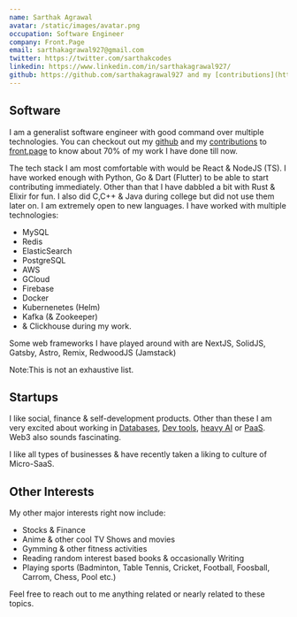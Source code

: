 ```yaml
---
name: Sarthak Agrawal
avatar: /static/images/avatar.png
occupation: Software Engineer
company: Front.Page
email: sarthakagrawal927@gmail.com
twitter: https://twitter.com/sarthakcodes
linkedin: https://www.linkedin.com/in/sarthakagrawal927/
github: https://github.com/sarthakagrawal927 and my [contributions](https://tungsten-cesium-c0c.notion.site/My-Contributions-2bb219ac00714c429a1775e1b46048ad) to [Front.Page](https://front.page) to see 70% of the work I have done so far.
---
```


## Software
I am a generalist software engineer with good command over multiple technologies. You can checkout out my [github](https://github.com/sarthakagrawal927) and my [contributions](https://tungsten-cesium-c0c.notion.site/My-Contributions-2bb219ac00714c429a1775e1b46048ad) to [front.page](https://front.page) to know about 70% of my work I have done till now.

The tech stack I am most comfortable with would be React & NodeJS (TS). I have worked enough with Python, Go & Dart (Flutter) to be able to start contributing immediately. Other than that I have dabbled a bit with Rust & Elixir for fun. I also did C,C++ & Java during college but did not use them later on. I am extremely open to new languages. I have worked with multiple technologies:

- MySQL
- Redis
- ElasticSearch
- PostgreSQL
- AWS
- GCloud
- Firebase
- Docker
- Kubernenetes (Helm)
- Kafka (& Zookeeper)
- & Clickhouse during my work.

Some web frameworks I have played around with are NextJS, SolidJS, Gatsby, Astro, Remix, RedwoodJS (Jamstack)

Note:This is not an exhaustive list.

## Startups
I like social, finance & self-development products. Other than these I am very excited about working in [Databases](https://github.com/stars/sarthakagrawal927/lists/databases-more), [Dev tools](https://github.com/stars/sarthakagrawal927/lists/tools), [heavy AI](https://github.com/stars/sarthakagrawal927/lists/ai) or [PaaS](https://github.com/stars/sarthakagrawal927/lists/infra). Web3 also sounds fascinating.

I like all types of businesses & have recently taken a liking to culture of Micro-SaaS.

## Other Interests
My other major interests right now include:
- Stocks & Finance
- Anime & other cool TV Shows and movies
- Gymming & other fitness activities
- Reading random interest based books & occasionally Writing
- Playing sports (Badminton, Table Tennis, Cricket, Football, Foosball, Carrom, Chess, Pool etc.)

Feel free to reach out to me anything related or nearly related to these topics.
